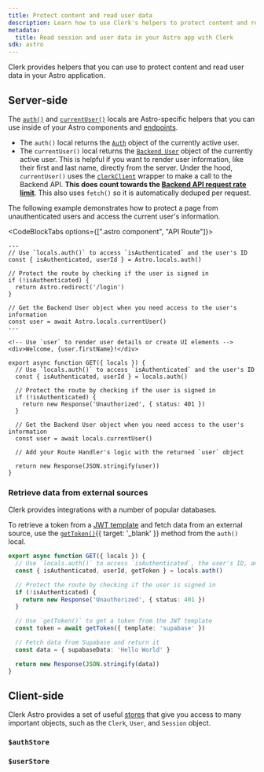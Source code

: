 ```yaml
---
title: Protect content and read user data
description: Learn how to use Clerk's helpers to protect content and read user data in your Astro application.
metadata: 
  title: Read session and user data in your Astro app with Clerk
sdk: astro
---
```


Clerk provides helpers that you can use to protect content and read user data in your Astro application.

## Server-side

The [`auth()`](/docs/reference/astro/locals) and [`currentUser()`](/docs/reference/astro/locals) locals are Astro-specific helpers that you can use inside of your Astro components and [endpoints](https://docs.astro.build/en/guides/endpoints/#server-endpoints-api-routes).

- The `auth()` local returns the [`Auth`](/docs/reference/backend/types/auth-object) object of the currently active user.
- The `currentUser()` local returns the [`Backend User`](/docs/reference/backend/types/backend-user) object of the currently active user. This is helpful if you want to render user information, like their first and last name, directly from the server. Under the hood, `currentUser()` uses the [`clerkClient`](/docs/js-backend/getting-started/quickstart) wrapper to make a call to the Backend API. **This does count towards the [Backend API request rate limit](/docs/guides/how-clerk-works/system-limits)**. This also uses `fetch()` so it is automatically deduped per request.

The following example demonstrates how to protect a page from unauthenticated users and access the current user's information.

<CodeBlockTabs options={[".astro component", "API Route"]}>
  ```astro {{ filename: 'src/pages/me.astro' }}
  ---
  // Use `locals.auth()` to access `isAuthenticated` and the user's ID
  const { isAuthenticated, userId } = Astro.locals.auth()

  // Protect the route by checking if the user is signed in
  if (!isAuthenticated) {
    return Astro.redirect('/login')
  }

  // Get the Backend User object when you need access to the user's information
  const user = await Astro.locals.currentUser()
  ---

  <!-- Use `user` to render user details or create UI elements -->
  <div>Welcome, {user.firstName}!</div>
  ```

  ```tsx {{ filename: 'src/api/me.ts' }}
  export async function GET({ locals }) {
    // Use `locals.auth()` to access `isAuthenticated` and the user's ID
    const { isAuthenticated, userId } = locals.auth()

    // Protect the route by checking if the user is signed in
    if (!isAuthenticated) {
      return new Response('Unauthorized', { status: 401 })
    }

    // Get the Backend User object when you need access to the user's information
    const user = await locals.currentUser()

    // Add your Route Handler's logic with the returned `user` object

    return new Response(JSON.stringify(user))
  }
  ```
</CodeBlockTabs>

### Retrieve data from external sources

Clerk provides integrations with a number of popular databases.

To retrieve a token from a [JWT template](/docs/guides/sessions/jwt-templates) and fetch data from an external source, use the [`getToken()`](/docs/reference/backend/types/auth-object#get-token){{ target: '_blank' }} method from the `auth()` local.

```ts {{ filename: 'src/pages/api/route.ts' }}
export async function GET({ locals }) {
  // Use `locals.auth()` to access `isAuthenticated`, the user's ID, and the `getToken()` method
  const { isAuthenticated, userId, getToken } = locals.auth()

  // Protect the route by checking if the user is signed in
  if (!isAuthenticated) {
    return new Response('Unauthorized', { status: 401 })
  }

  // Use `getToken()` to get a token from the JWT template
  const token = await getToken({ template: 'supabase' })

  // Fetch data from Supabase and return it
  const data = { supabaseData: 'Hello World' }

  return new Response(JSON.stringify(data))
}
```

## Client-side

Clerk Astro provides a set of useful [stores](/docs/reference/astro/overview#client-side-helpers) that give you access to many important objects, such as the `Clerk`, `User`, and `Session` object.

### `$authStore`

<Include src="_partials/astro/auth-store" />

### `$userStore`

<Include src="_partials/astro/user-store" />
